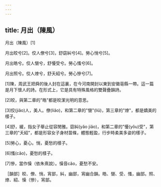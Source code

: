```yaml
---
---
---
```

title: 月出（陳風）
---




月出（陳風）[1]

月出皎兮[2]。佼人僚兮[3]，舒窈糾兮[4]。勞心悄兮[5]。

月出皓兮。佼人懰兮，舒懮受兮。勞心慅兮[6]。

月出照兮。佼人燎兮，舒夭紹兮。勞心慘兮[7]。

[1]陳，周武王把舜的後人封在這裏，在今河南開封以東到安徽亳縣一帶。這一篇是月下懷人的詩。在形式上，它是具有特殊風格的雙聲疊韻詩。

[2]皎，與第二章的"皓"都是皎潔光明的意思。

[3]佼(jiǎo)人，美人。僚(liǎo)，和第二章的"懰"(liǔ)，第三章的"燎"，都是嬌美的樣子。

[4]舒，緩，指女子舉止從容閒雅。窈糾(yǎo jiǎo)，和第二章的"懮(yǒu)受"，第三章的"夭紹"，都是形容女子身材苗條，體態輕盈，行步時柔美多姿的樣子。

[5]勞心，憂心。悄，憂愁的樣子。

[6]慅(cǎo)，憂愁的樣子。

[7]慘，當作懆（依朱熹說）。懆音cǎo，憂愁不安。

［韻部］皎、僚、悄，宵部，糾，幽部，宵幽合韻。皓、懰、受、慅，幽部。照、燎、紹、懆（慘），宵部。